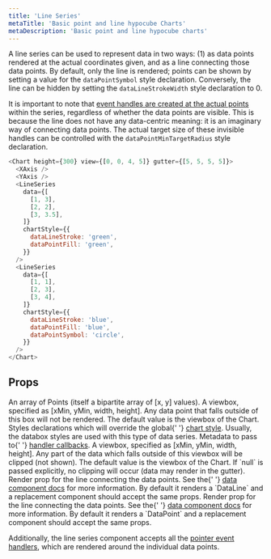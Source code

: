 ```yaml
---
title: 'Line Series'
metaTitle: 'Basic point and line hypocube Charts'
metaDescription: 'Basic point and line hypocube charts'
---
```


A line series can be used to represent data in two ways: (1) as data points rendered at the actual coordinates given, and as a line connecting those data points. By default, only the line is rendered; points can be shown by setting a value for the `dataPointSymbol` style declaration. Conversely, the line can be hidden by setting the `dataLineStrokeWidth` style declaration to 0.

It is important to note that [event handles are created at the actual points](/interaction/1-pointer-events/) within the series, regardless of whether the data points are visible. This is because the line does not have any data-centric meaning: it is an imaginary way of connecting data points. The actual target size of these invisible handles can be controlled with the `dataPointMinTargetRadius` style declaration.

```javascript react-live=true
<Chart height={300} view={[0, 0, 4, 5]} gutter={[5, 5, 5, 5]}>
  <XAxis />
  <YAxis />
  <LineSeries
    data={[
      [1, 3],
      [2, 2],
      [3, 3.5],
    ]}
    chartStyle={{
      dataLineStroke: 'green',
      dataPointFill: 'green',
    }}
  />
  <LineSeries
    data={[
      [1, 1],
      [2, 3],
      [3, 4],
    ]}
    chartStyle={{
      dataLineStroke: 'blue',
      dataPointFill: 'blue',
      dataPointSymbol: 'circle',
    }}
  />
</Chart>
```

## Props


<PropDef name="data" type="Point[]" required>
  An array of Points (itself a bipartite array of [x, y] values).
</PropDef>
<PropDef name="view" type="[number, number, number, number]">
  A viewbox, specified as [xMin, yMin, width, height]. Any data point that falls
  outside of this box will not be rendered. The default value is the viewbox of
  the Chart.
</PropDef>
<PropDef name="chartStyle">
  Styles declarations which will override the global{' '}
  <a href="/basic-charts/2-chart-style#databoxes">chart style</a>. Usually, the
  databox styles are used with this type of data series.
</PropDef>
<PropDef name="handlerMeta" type="Record<any>">
  Metadata to pass to{' '}
  <a href="/interaction/1-pointer-events">handler callbacks</a>.
</PropDef>
<PropDef name="view" type="[number, number, number, number]">
  A viewbox, specified as [xMin, yMin, width, height]. Any part of the data
  which falls outside of this viewbox will be clipped (not shown). The default
  value is the viewbox of the Chart. If `null` is passed explicitly, no clipping
  will occur (data may render in the gutter).
</PropDef>
<PropDef name="renderLine" type="React.Component<{ data; chartStyle }>">
  Render prop for the line connecting the data points. See the{' '}
  <a href="/composing-charts/1-data-components">data component docs</a> for more
  information. By default it renders a `DataLine` and a replacement component
  should accept the same props.
</PropDef>
<PropDef
  name="renderPoint"
  type="React.Component<{ x: number; y: number; chartStyle }>"
>
  Render prop for the line connecting the data points. See the{' '}
  <a href="/composing-charts/1-data-components">data component docs</a> for more
  information. By default it renders a `DataPoint` and a replacement component
  should accept the same props.
</PropDef>

Additionally, the line series component accepts all the [pointer event handlers](/interaction/1-pointer-events/), which are rendered around the individual data points.
